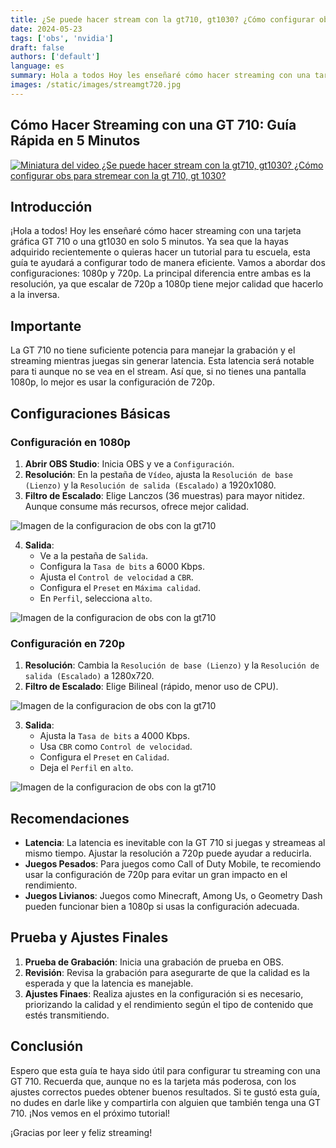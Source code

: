 ```yaml
---
title: ¿Se puede hacer stream con la gt710, gt1030? ¿Cómo configurar obs para stremear con la gt 710, gt 1030?
date: 2024-05-23
tags: ['obs', 'nvidia']
draft: false
authors: ['default']
language: es
summary: Hola a todos Hoy les enseñaré cómo hacer streaming con una tarjeta gráfica GT 710 en solo 5 minutos
images: /static/images/streamgt720.jpg
---
```


## Cómo Hacer Streaming con una GT 710: Guía Rápida en 5 Minutos

[![Miniatura del video ¿Se puede hacer stream con la gt710, gt1030? ¿Cómo configurar obs para stremear con la gt 710, gt 1030?](/static/images/streamgt720.jpg)](https://www.youtube.com/watch?v=CBNcLOZGl8A)

## Introducción

¡Hola a todos! Hoy les enseñaré cómo hacer streaming con una tarjeta gráfica GT 710 o una gt1030 en solo 5 minutos. Ya sea que la hayas adquirido recientemente o quieras hacer un tutorial para tu escuela, esta guía te ayudará a configurar todo de manera eficiente. Vamos a abordar dos configuraciones: 1080p y 720p. La principal diferencia entre ambas es la resolución, ya que escalar de 720p a 1080p tiene mejor calidad que hacerlo a la inversa.

## Importante

La GT 710 no tiene suficiente potencia para manejar la grabación y el streaming mientras juegas sin generar latencia. Esta latencia será notable para ti aunque no se vea en el stream. Así que, si no tienes una pantalla 1080p, lo mejor es usar la configuración de 720p.

## Configuraciones Básicas

### Configuración en 1080p

1. **Abrir OBS Studio**: Inicia OBS y ve a `Configuración`.
2. **Resolución**: En la pestaña de `Vídeo`, ajusta la `Resolución de base (Lienzo)` y la `Resolución de salida (Escalado)` a 1920x1080.
3. **Filtro de Escalado**: Elige Lanczos (36 muestras) para mayor nitidez. Aunque consume más recursos, ofrece mejor calidad.

![Imagen de la configuracion de obs con la gt710](/static/images/gt710.png)

4. **Salida**:
   - Ve a la pestaña de `Salida`.
   - Configura la `Tasa de bits` a 6000 Kbps.
   - Ajusta el `Control de velocidad` a `CBR`.
   - Configura el `Preset` en `Máxima calidad`.
   - En `Perfil`, selecciona `alto`.

![Imagen de la configuracion de obs con la gt710](/static/images/gt710salida.png)

### Configuración en 720p

1. **Resolución**: Cambia la `Resolución de base (Lienzo)` y la `Resolución de salida (Escalado)` a 1280x720.
2. **Filtro de Escalado**: Elige Bilineal (rápido, menor uso de CPU).

![Imagen de la configuracion de obs con la gt710](/static/images/gt710.png)

3. **Salida**:
   - Ajusta la `Tasa de bits` a 4000 Kbps.
   - Usa `CBR` como `Control de velocidad`.
   - Configura el `Preset` en `Calidad`.
   - Deja el `Perfil` en `alto`.

![Imagen de la configuracion de obs con la gt710](/static/images/gt710salida.png)

## Recomendaciones

- **Latencia**: La latencia es inevitable con la GT 710 si juegas y streameas al mismo tiempo. Ajustar la resolución a 720p puede ayudar a reducirla.
- **Juegos Pesados**: Para juegos como Call of Duty Mobile, te recomiendo usar la configuración de 720p para evitar un gran impacto en el rendimiento.
- **Juegos Livianos**: Juegos como Minecraft, Among Us, o Geometry Dash pueden funcionar bien a 1080p si usas la configuración adecuada.

## Prueba y Ajustes Finales

1. **Prueba de Grabación**: Inicia una grabación de prueba en OBS.
2. **Revisión**: Revisa la grabación para asegurarte de que la calidad es la esperada y que la latencia es manejable.
3. **Ajustes Finaes**: Realiza ajustes en la configuración si es necesario, priorizando la calidad y el rendimiento según el tipo de contenido que estés transmitiendo.

## Conclusión

Espero que esta guía te haya sido útil para configurar tu streaming con una GT 710. Recuerda que, aunque no es la tarjeta más poderosa, con los ajustes correctos puedes obtener buenos resultados. Si te gustó esta guía, no dudes en darle like y compartirla con alguien que también tenga una GT 710. ¡Nos vemos en el próximo tutorial!

¡Gracias por leer y feliz streaming!
